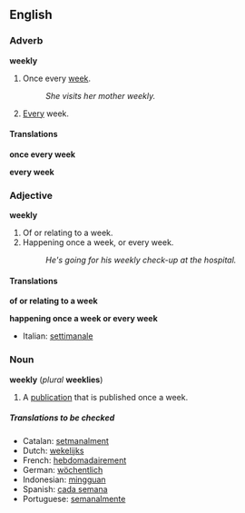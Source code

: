 ==English==
===Adverb===
'''weekly'''

#Once every [[week]].
#:''She visits her mother weekly.''
#[[Every]] week.

====Translations====

'''once every week'''
{{top}}
{{mid}}
{{bottom}}

'''every week'''
{{top}}
{{mid}}
{{bottom}}

===Adjective===
'''weekly'''
#Of or relating to a week.
#Happening once a week, or every week.
#:''He's going for his weekly check-up at the hospital.''

====Translations====

'''of or relating to a week'''
{{top}}
{{mid}}
{{bottom}}

'''happening once a week or every week'''
{{top}}
*Italian: [[settimanale]]
{{mid}}
{{bottom}}

===Noun===
'''weekly'''  (''plural'' '''weeklies''')

#A [[publication]] that is published once a week.

=====Translations to be checked=====
<!--Remove this section once all of the translations below have been moved into the tables above.-->
{{checktrans}}

*Catalan: [[setmanalment]]
*Dutch: [[wekelijks]]
*French: [[hebdomadairement]]
*German: [[wöchentlich]]
*Indonesian: [[minggu|mingguan]]
*Spanish: [[cada semana]]
*Portuguese: [[semanalmente]]